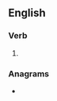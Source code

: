 ==English==

===Verb===
{{head|en|verb form}}

# {{en-third-person singular of|ensue}}

===Anagrams===
* {{anagrams|en|a=eenssu|neuses|unsees}}